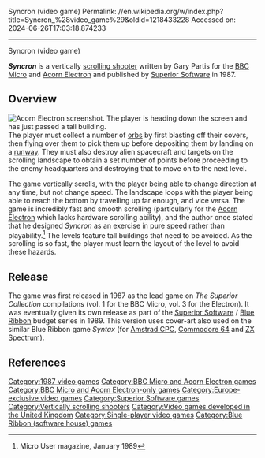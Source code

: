Syncron (video game)
Permalink: //en.wikipedia.org/w/index.php?title=Syncron_%28video_game%29&oldid=1218433228
Accessed on: 2024-06-26T17:03:18.874233



------
Syncron (video game)
{{Infobox video game
| title = Syncron
| image = Syncron-BBC-Electron.png
| caption =
| developer = 
| publisher = [[Superior Software]]<ref>[http://www.acornelectron.co.uk/info/superior_acornsoft/i-sync.html ''Syncron''] {{Webarchive|url=https://archive.today/20120723145055/http://www.acornelectron.co.uk/info/superior_acornsoft/i-sync.html |date=2012-07-23}} at Acorn Electron World</ref> <br> [[Blue Ribbon (software house)|Blue Ribbon]]<ref>[http://www.stairwaytohell.com/games/blueribbon.html Blue Ribbon] at Stairway to Hell</ref>
| designer = Gary Partis
| released = {{vgrelease|EU|1987<ref>[http://www.gamefaqs.com/bbc/949532-syncron/data ''Syncron''] at [[GameFAQs]]</ref>}}
| genre = [[Scrolling shooter]]
| modes = [[Single-player video game|Single-player]]
| platforms = [[Acorn Electron]] <br> [[BBC Micro]]
}}

'''''Syncron''''' is a vertically [[scrolling shooter]] written by Gary Partis for the [[BBC Micro]] and [[Acorn Electron]] and published by [[Superior Software]] in 1987.

==Overview==
[[Image:Syncron-electron.png|thumb|left|Acorn Electron screenshot. The player is heading down the screen and has just passed a tall building.]]
The player must collect a number of [[Sphere|orbs]] by first blasting off their covers, then flying over them to pick them up before depositing them by landing on a [[runway]]. They must also destroy alien spacecraft and targets on the scrolling landscape to obtain a set number of points before proceeding to the enemy headquarters and destroying that to move on to the next level.

The game vertically scrolls, with the player being able to change direction at any time, but not change speed. The landscape loops with the player being able to reach the bottom by travelling up far enough, and vice versa. The game is incredibly fast and smooth scrolling (particularly for the [[Acorn Electron]] which lacks hardware scrolling ability), and the author once stated that he designed ''Syncron'' as an exercise in pure speed rather than playability.<ref>Micro User magazine, January 1989</ref> The levels feature tall buildings that need to be avoided. As the scrolling is so fast, the player must learn the layout of the level to avoid these hazards.

==Release==
The game was first released in 1987 as the lead game on ''The Superior Collection'' compilations (vol. 1 for the BBC Micro, vol. 3 for the Electron). It was eventually given its own release as part of the [[Superior Software]] / [[Blue Ribbon (software house)|Blue Ribbon]] budget series in 1989. This version uses cover-art also used on the similar Blue Ribbon game ''Syntax'' (for [[Amstrad CPC]], [[Commodore 64]] and [[ZX Spectrum]]).

==References==
{{reflist}}

{{Superior Software}}

[[Category:1987 video games]]
[[Category:BBC Micro and Acorn Electron games]]
[[Category:BBC Micro and Acorn Electron-only games]]
[[Category:Europe-exclusive video games]]
[[Category:Superior Software games]]
[[Category:Vertically scrolling shooters]]
[[Category:Video games developed in the United Kingdom]]
[[Category:Single-player video games]]
[[Category:Blue Ribbon (software house) games]]